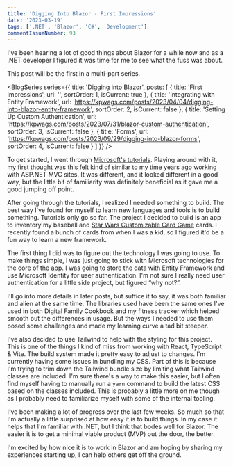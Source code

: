 ```yaml
---
title: 'Digging Into Blazor - First Impressions'
date: '2023-03-19'
tags: ['.NET', 'Blazor', 'C#', 'Development']
commentIssueNumber: 93
---
```


I've been hearing a lot of good things about Blazor for a while now and as a .NET developer I figured it was time for me to see what the fuss was about.

This post will be the first in a multi-part series.

<BlogSeries
    series={{
        title: 'Digging into Blazor',
        posts: [
            { title: 'First Impressions', url: '', sortOrder: 1, isCurrent: true },
            { title: 'Integrating with Entity Framework', url: 'https://kpwags.com/posts/2023/04/04/digging-into-blazor-entity-framework', sortOrder: 2, isCurrent: false },
            { title: 'Setting Up Custom Authentication', url: 'https://kpwags.com/posts/2023/07/31/blazor-custom-authentication', sortOrder: 3, isCurrent: false },
            { title: 'Forms', url: 'https://kpwags.com/posts/2023/09/29/digging-into-blazor-forms', sortOrder: 4, isCurrent: false }
        ]
    }}
/>

To get started, I went through [Microsoft's tutorials](https://dotnet.microsoft.com/en-us/learn/aspnet/blazor-tutorial/intro). Playing around with it, my first thought was this felt kind of similar to my time years ago working with ASP.NET MVC sites. It was different, and it looked different in a good way, but the little bit of familiarity was definitely beneficial as it gave me a good jumping off point.

After going through the tutorials, I realized I needed something to build. The best way I've found for myself to learn new languages and tools is to build something. Tutorials only go so far. The project I decided to build is an app to inventory my baseball and [Star Wars Customizable Card Game](https://en.wikipedia.org/wiki/Star_Wars_Customizable_Card_Game) cards. I recently found a bunch of cards from when I was a kid, so I figured it'd be a fun way to learn a new framework.

The first thing I did was to figure out the technology I was going to use. To make things simple, I was just going to stick with Microsoft technologies for the core of the app. I was going to store the data with Entity Framework and use Microsoft Identity for user authentication. I'm not sure I really need user authentication for a little side project, but figured “why not?”.

I'll go into more details in later posts, but suffice it to say, it was both familiar and alien at the same time. The libraries used have been the same ones I've used in both Digital Family Cookbook and my fitness tracker which helped smooth out the differences in usage. But the ways I needed to use them posed some challenges and made my learning curve a tad bit steeper.

I've also decided to use Tailwind to help with the styling for this project. This is one of the things I kind of miss from working with React, TypeScript & Vite. The build system made it pretty easy to adjust to changes. I'm currently having some issues in bundling my CSS. Part of this is because I'm trying to trim down the Tailwind bundle size by limiting what Tailwind classes are included. I'm sure there's a way to make this easier, but I often find myself having to manually run a `yarn` command to build the latest CSS based on the classes included. This is probably a little more on me though as I probably need to familiarize myself with some of the internal tooling.

I've been making a lot of progress over the last few weeks. So much so that I'm actually a little surprised at how easy it is to build things. In my case it helps that I'm familiar with .NET, but I think that bodes well for Blazor. The easier it is to get a minimal viable product (MVP) out the door, the better.

I'm excited by how nice it is to work in Blazor and am hoping by sharing my experiences starting up, I can help others get off the ground.